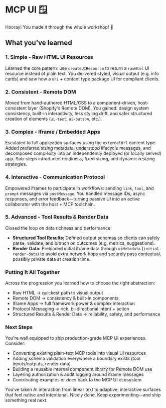 # MCP UI 🪟

Hooray! You made it through the whole workshop! 👏

## What you've learned

### 1. Simple - Raw HTML UI Resources

Learned the core pattern: use `createUIResource` to return a `rawHtml` UI resource instead of plain text. You delivered styled, visual output (e.g. info cards) and saw how a `uri` + content type package UI for compliant clients.

### 2. Consistent - Remote DOM

Moved from hand-authored HTML/CSS to a component-driven, host-consistent layer (Shopify's Remote DOM). You gained: design system consistency, built-in interactivity, less styling drift, and safer structured creation of elements (`ui-text`, `ui-button`, etc.).

### 3. Complex - Iframe / Embedded Apps

Escalated to full application surfaces using the `externalUrl` content type. Added preferred sizing metadata, understood lifecycle messages, and decomposed complexity into an independently deployed (or locally served) app. Sub-steps introduced readiness, fixed sizing, and dynamic resizing strategies.

### 4. Interactive - Communication Protocol

Empowered iframes to participate in workflows: sending `link`, `tool`, and `prompt` messages via `postMessage`. You handled message IDs, async responses, and error feedback—turning passive UI into an active collaborator with the host + MCP toolchain.

### 5. Advanced - Tool Results & Render Data

Closed the loop on data richness and performance:

- **Structured Tool Results:** Defined output schemas so clients can safely parse, validate, and branch on outcomes (e.g. metrics, suggestions).
- **Render Data:** Preloaded initial iframe data through `uiMetadata` (`initial-render-data`) to avoid extra network hops and securely pass contextual, possibly private data at creation time.

### Putting It All Together

Across the progression you learned how to choose the right abstraction:

- Raw HTML → quickest path to visual output
- Remote DOM → consistency & built-in components
- Iframe Apps → full framework power & complex interaction
- Protocol Messaging → rich, bi-directional intent + action
- Structured Results & Render Data → reliability, safety, and performance

### Next Steps

You're well equipped to ship production-grade MCP UI experiences. Consider:

- Converting existing plain-text MCP tools into visual UI resources
- Adding schema validation everywhere a boundary exists (tool inputs/outputs, render data)
- Building a reusable internal component library for Remote DOM use
- Layering authorization & audit logging around iframe messages
- Contributing examples or docs back to the MCP UI ecosystem

You've taken AI interaction from linear text to adaptive, interactive surfaces that feel native and intentional. Nicely done. Keep experimenting—and ship something real next.
